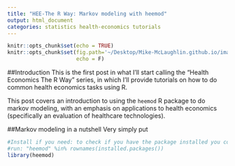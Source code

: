 ```yaml
---
title: "HEE-The R Way: Markov modeling with heemod"
output: html_document
categories: statistics health-economics tutorials
---
```


```r
knitr::opts_chunk$set(echo = TRUE)
knitr::opts_chunk$set(fig.path='~/Desktop/Mike-McLaughlin.github.io/images/thoughts-on-causal-analysis-v-prediction',
                      echo = F)
```

##Introduction
This is the first post in what I'll start calling the "Health Economics The R Way" series, in which I'll provide tutorials on how to do common health economics tasks using R.

This post covers an introduction to using the `heemod` R package to do markov modeling, with an emphasis on applications to health economics (specifically an evaluation of healthcare technologies).


##Markov modeling in a nutshell
Very simply put

```r
#Install if you need: to check if you have the package installed you could
#run: "heemod" %in% rownames(installed.packages())
library(heemod)


```